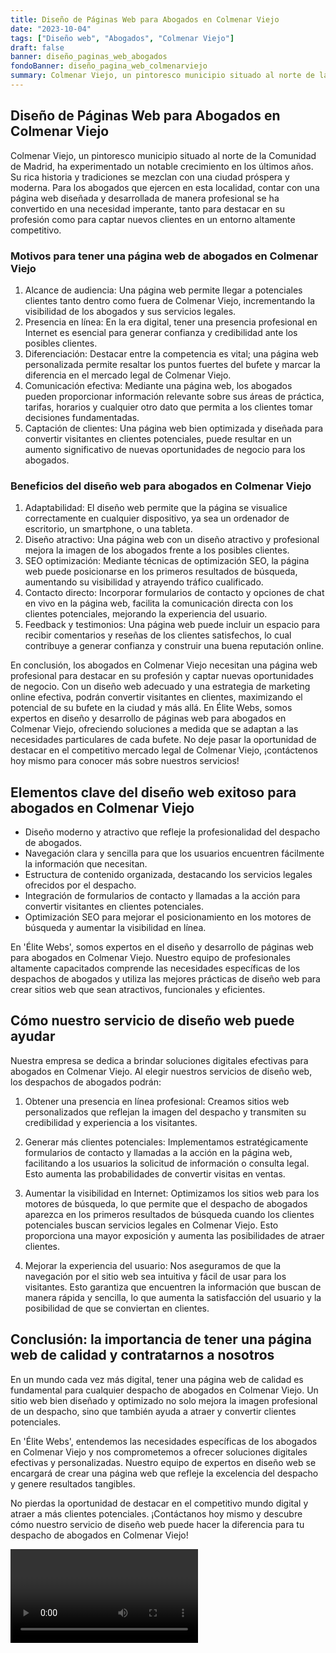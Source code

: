 ```yaml
---
title: Diseño de Páginas Web para Abogados en Colmenar Viejo
date: "2023-10-04"
tags: ["Diseño web", "Abogados", "Colmenar Viejo"]
draft: false
banner: diseño_paginas_web_abogados
fondoBanner: diseño_pagina_web_colmenarviejo
summary: Colmenar Viejo, un pintoresco municipio situado al norte de la Comunidad de Madrid, ha experimentado un notable crecimiento en los últimos años. Su rica historia y tradiciones se mezclan con una ciudad próspera y moderna. Para los abogados que ejercen en esta localidad, contar con una página web diseñada y desarrollada de manera profesional se ha convertido en una necesidad imperante, tanto para destacar en su profesión como para captar nuevos clientes en un entorno altamente competitivo.
---
```



## Diseño de Páginas Web para Abogados en Colmenar Viejo

Colmenar Viejo, un pintoresco municipio situado al norte de la Comunidad de Madrid, ha experimentado un notable crecimiento en los últimos años. Su rica historia y tradiciones se mezclan con una ciudad próspera y moderna. Para los abogados que ejercen en esta localidad, contar con una página web diseñada y desarrollada de manera profesional se ha convertido en una necesidad imperante, tanto para destacar en su profesión como para captar nuevos clientes en un entorno altamente competitivo.

### Motivos para tener una página web de abogados en Colmenar Viejo

1. Alcance de audiencia: Una página web permite llegar a potenciales clientes tanto dentro como fuera de Colmenar Viejo, incrementando la visibilidad de los abogados y sus servicios legales.
2. Presencia en línea: En la era digital, tener una presencia profesional en Internet es esencial para generar confianza y credibilidad ante los posibles clientes.
3. Diferenciación: Destacar entre la competencia es vital; una página web personalizada permite resaltar los puntos fuertes del bufete y marcar la diferencia en el mercado legal de Colmenar Viejo.
4. Comunicación efectiva: Mediante una página web, los abogados pueden proporcionar información relevante sobre sus áreas de práctica, tarifas, horarios y cualquier otro dato que permita a los clientes tomar decisiones fundamentadas.
5. Captación de clientes: Una página web bien optimizada y diseñada para convertir visitantes en clientes potenciales, puede resultar en un aumento significativo de nuevas oportunidades de negocio para los abogados.

### Beneficios del diseño web para abogados en Colmenar Viejo

1. Adaptabilidad: El diseño web permite que la página se visualice correctamente en cualquier dispositivo, ya sea un ordenador de escritorio, un smartphone, o una tableta.
2. Diseño atractivo: Una página web con un diseño atractivo y profesional mejora la imagen de los abogados frente a los posibles clientes.
3. SEO optimización: Mediante técnicas de optimización SEO, la página web puede posicionarse en los primeros resultados de búsqueda, aumentando su visibilidad y atrayendo tráfico cualificado.
4. Contacto directo: Incorporar formularios de contacto y opciones de chat en vivo en la página web, facilita la comunicación directa con los clientes potenciales, mejorando la experiencia del usuario.
5. Feedback y testimonios: Una página web puede incluir un espacio para recibir comentarios y reseñas de los clientes satisfechos, lo cual contribuye a generar confianza y construir una buena reputación online.

En conclusión, los abogados en Colmenar Viejo necesitan una página web profesional para destacar en su profesión y captar nuevas oportunidades de negocio. Con un diseño web adecuado y una estrategia de marketing online efectiva, podrán convertir visitantes en clientes, maximizando el potencial de su bufete en la ciudad y más allá. En Élite Webs, somos expertos en diseño y desarrollo de páginas web para abogados en Colmenar Viejo, ofreciendo soluciones a medida que se adaptan a las necesidades particulares de cada bufete. No deje pasar la oportunidad de destacar en el competitivo mercado legal de Colmenar Viejo, ¡contáctenos hoy mismo para conocer más sobre nuestros servicios!

<GifSeo />

<Cta />

## Elementos clave del diseño web exitoso para abogados en Colmenar Viejo

- Diseño moderno y atractivo que refleje la profesionalidad del despacho de abogados.
- Navegación clara y sencilla para que los usuarios encuentren fácilmente la información que necesitan.
- Estructura de contenido organizada, destacando los servicios legales ofrecidos por el despacho.
- Integración de formularios de contacto y llamadas a la acción para convertir visitantes en clientes potenciales.
- Optimización SEO para mejorar el posicionamiento en los motores de búsqueda y aumentar la visibilidad en línea.

En 'Élite Webs', somos expertos en el diseño y desarrollo de páginas web para abogados en Colmenar Viejo. Nuestro equipo de profesionales altamente capacitados comprende las necesidades específicas de los despachos de abogados y utiliza las mejores prácticas de diseño web para crear sitios web que sean atractivos, funcionales y eficientes.

## Cómo nuestro servicio de diseño web puede ayudar

Nuestra empresa se dedica a brindar soluciones digitales efectivas para abogados en Colmenar Viejo. Al elegir nuestros servicios de diseño web, los despachos de abogados podrán:

1. Obtener una presencia en línea profesional: Creamos sitios web personalizados que reflejan la imagen del despacho y transmiten su credibilidad y experiencia a los visitantes.

2. Generar más clientes potenciales: Implementamos estratégicamente formularios de contacto y llamadas a la acción en la página web, facilitando a los usuarios la solicitud de información o consulta legal. Esto aumenta las probabilidades de convertir visitas en ventas.

3. Aumentar la visibilidad en Internet: Optimizamos los sitios web para los motores de búsqueda, lo que permite que el despacho de abogados aparezca en los primeros resultados de búsqueda cuando los clientes potenciales buscan servicios legales en Colmenar Viejo. Esto proporciona una mayor exposición y aumenta las posibilidades de atraer clientes.

4. Mejorar la experiencia del usuario: Nos aseguramos de que la navegación por el sitio web sea intuitiva y fácil de usar para los visitantes. Esto garantiza que encuentren la información que buscan de manera rápida y sencilla, lo que aumenta la satisfacción del usuario y la posibilidad de que se conviertan en clientes.

## Conclusión: la importancia de tener una página web de calidad y contratarnos a nosotros

En un mundo cada vez más digital, tener una página web de calidad es fundamental para cualquier despacho de abogados en Colmenar Viejo. Un sitio web bien diseñado y optimizado no solo mejora la imagen profesional de un despacho, sino que también ayuda a atraer y convertir clientes potenciales.

En 'Élite Webs', entendemos las necesidades específicas de los abogados en Colmenar Viejo y nos comprometemos a ofrecer soluciones digitales efectivas y personalizadas. Nuestro equipo de expertos en diseño web se encargará de crear una página web que refleje la excelencia del despacho y genere resultados tangibles.

No pierdas la oportunidad de destacar en el competitivo mundo digital y atraer a más clientes potenciales. ¡Contáctanos hoy mismo y descubre cómo nuestro servicio de diseño web puede hacer la diferencia para tu despacho de abogados en Colmenar Viejo!

<Video />

<CtaBot job="Abogados" city="Colmenar Viejo" />

<Gmaps query="Colmenar Viejo+españa+maps" />
